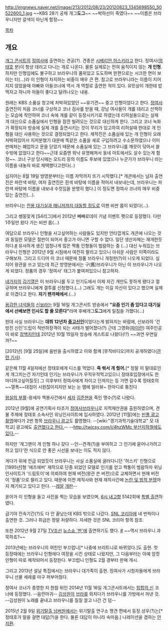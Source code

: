 http://imgnews.naver.net/image/213/2012/08/23/20120823_1345698550_50522600_1.jpg
~~KBS 28기 공채 개그'''도그'''~~  ~~박하선이 죽였다~~ ~~이름은 브라우니지만 갈색이 아닌게 함정~~

[[목차]]

== 개요 ==
[[개그 콘서트]]의 [[정여사]]에 출연하는 견공(?). 견종은 [[시베리안 허스키]]라고 한다. 정여사([[정태호]] 분)이 항상 데리고 다니는 개로 나온다. 물론 실제로는 전혀 움직이지 않는 '''개 인형'''. 하지만 인형임에도 불구하고 브라우니의 품위있고 도도하며 한편으로는 시크한 면이 보이는 터(…)라 이 인형이 차지하는 비중이 매우 큰 편. 참고로 브라우니라는 이름이 지어지지 않았을때 아빠와 아들코너에 역시 개 역할로 출연한 적이 있다. 유민상이 개한테 밥먹자고 하니까 아들이 좋다고 달려나오는 내용.

원래는 KBS 소품실 창고에 처박혀있었던 ~~유기견~~ 중고 인형이었다고 한다. [[정여사]] 출연진이 처음 코너를 구상하고 코너 검사를 받을 때, 강남 여사들이 개를 데리고 산책하는 모습에 착안하여 코너 속에 개를 같이 등장시키기로 하였는데 리허설용으로는 실제 개 대신으로 소품실에서 인형을 잠깐 빌려오는 것으로 대신하게 한다. 그리고 코너 녹화가 확정되자 방송에 실제 개를 출연시키는 것이 무리가 있고하여 리허설때 한대로 개 인형을 대신 사용하는 것으로 결정되었다고 한다. 제작진은 소품실에 있는 개 인형이 오래 처박혀있어서 지저분했기 대문에 똑같은 소품을 새로 구입하려고 수소문하였으나 이미 판매처는 폐업하고 문을 닫았기 때문에 소품실에 있는 그 브라우니를 깨끗이 닦아서 쓸수밖에 없었다고 한다~~근데 요즘엔 워낙 유명해져서 동네 마트에서도 살수 있는게 함정~~. 코너 구상 당시에는 오드리 등의 이름도 후보에 있었으나 누군가가 브라우니 라는 이름을 내놓자 바로 채택했다고한다(..)

심지어는 8월 19일 방영분부터는 이름 자막까지 뜨기 시작했다.[* 개콘에서는 남자 출연진은 파란색 바탕, 여자 출연진은 흰색 바탕에 이름을 적어서 내보내는데, 브라우니는 파란색 바탕에 이름을 내보내 수컷임을 분명히 했다.] 이 정도면 정여사 코너의 매우 비중있는 출연진(…).

브라우니는 [http://news.naver.com/main/read.nhn?mode=LSD&mid=sec&sid1=106&oid=073&aid=0002169644 전용 대기실과 매니저까지 대동할 정도로] 이젠 비싼 몸이 되었다(…). 

그리고 쌩뚱맞게 [S4리그]에서 2012년 빼빼로데이 기념 이벤트 펫으로 등장했다. 다만 1주일만 왔다 가는 비싼 몸(...)

여담으로 브라우니 인형을 사고싶어하는 사람들도 있지만 안타깝게도 개콘에 나오는 것과 동일한 모델은 절판이 되어서 중고가 아니면 구할 수 없다. 일단 생산자체는 재개한듯 하다.[http://joongang.joinsmsn.com/article/aid/2012/09/10/8896569.html?cloc=olink|article|default #] 유사하게 생긴 엄청나게 많은 짝퉁 인형들이 범람하는 중 (...) 대신 누워있는 브라우니 인형은 2012년 9월 시점에서 여전히 팔리고 있으니 아쉬운 사람은 이쪽이라도 구해보자.
그리고 드디어 이 코너 때문에 정품 브라우니 개정판(?)이 나오게 되었다. 심지어 왕관을 쓰고 있는데 최근 방영분에서는 구(舊)브라우니가 아닌 이 브라우니가 나오게 되었다. 정품의 경우 '정여사' 태그가 붙여져있으니 참고하자. 

[[네가지]]의 [[김기열]]은 이 브라우니를 두고 인기도에서 이제 자긴 개만도 못하게 됐다고 절규하며 브라우니에게 결투를 신청했다.(...) 그래도 개는 이길 자신이 있다고 했으며 실제로 이겼다고 한다. '''자기 팬까페에서'''.(...)

[[용감한 녀석들]]의 [[신보라]]는 9월 16일 개그콘서트 방송에서 '''"요즘 인기 좀 있다고 대기실에서 선배보면 인사도 할 줄 모른다"'''라며 후배개그'''도그'''에게 일침을 가했다(...)

헌데 사실 브라우니는 '''데뷔 12년차 [http://www.asiae.co.kr/news/view.htm?idxno=2012092311060321574 중고신인]'''이었다는게 밝혀지는 바람에, 신보라의 '건방진 신인'드립이 적반하장격이 되는 사태가 벌어졌다(?) 근데 그영화([[파이란]]) 여주인공이 바로 [[장백지]]인데 2012년 10월 15일자 방송에 게스트로 나왔다(!?) ~~과연 우연일까?~~

[2012년] [9월 25일]에 음반을 출시하였고 이와 함께 [뮤직비디오]까지 공개하였다([http://www.newspim.com/view.jsp?newsId=20120925000901 관련 기사]). 

같은해 11월 4일자에선 정태호에게 디스를 먹었다. '''죽 쒀서 개 줬어.'''[* 정말 이 말대로인게 개그치는건 자기인데 인기는 브라우니가 우적우적먹고있으니 정태호입장에서도 한마디하고싶어질듯]
그 이후부터 정여사에게 차이고 던져지는 등 가면 갈수록 정태호의 ~~열폭~~대접이 시원찮아지지만 보는 눈 땜에 알러뷰~ 한마디로 퉁친다

[[왕실의 부활]]-왕세자 책봉사건에서 [[세자]] [[김준현]]을 죽인 맹수(?)로 나왔다. 

2012년 [9월]에 공연기획사 타조가 [http://news.naver.com/main/read.nhn?mode=LSD&mid=sec&sid1=106&oid=108&aid=0002170711 정여사브라우니]로 지적재산권을 출원하였으며, 견물 주제에 정태호 소속사인 위닝인사이트에 입사하였다. 2012년 [11월]에는 [http://news.naver.com/main/read.nhn?mode=LSD&mid=sec&sid1=106&oid=009&aid=0002840654 빈폴 광고 촬영]에다가 2번 항목 [http://news.naver.com/main/read.nhn?mode=LSD&mid=sec&sid1=106&oid=108&aid=0002184304 브라우니 광고]도 촬영했다. --[wiki:"경기과학기술대학교" 모 대학교] 광고에도 [http://theappl.com/bbs/board.php?bo_table=talk_03&wr_id=243882 출연했다고 한다.]-- --[[http://twicsy.com/i/4hzWMc 부산지하철에도 있다.]]--

하지만 '개그맨이 개 인형 하나 갖다 --인--견격(?)을 부여하고 그 인기에 묻어나가려고 하고 있다'란 식으로 안 좋은 시선을 보내는 이도 적지 않다.

게다가 위에 언급 되었듯이 브라우니는 사실 소품실에 굴러다니던 '허스키' 인형으로 [1995년]형 '에즈에버' 제작으로 단종 되었던 모델로 인기를 얻고 짝퉁이 범람하자 위닝인사이트가 '드림토이'에 의뢰하여 현재 버전(왕관 쓴 버전)으로 교체하면서 현재 버전이 '정품'으로 팔리고 있다. 때문에 이전 제작사와 현재 제작사간에 [http://news.naver.com/main/read.nhn?mode=LSD&mid=sec&sid1=101&oid=020&aid=0002379514 논란 및 법적 분쟁]까지 제기되고 있다고 한다. --[[레알]] [[개판]]--

윤아가 이 인형을 들고 사진을 찍는 모습을 보였으며, [[6시 내고향]] 5142회에 [http://postimage.org/image/ly4sclczt/ 특별 출연]하였다.

급기야 전속기간(?)도 다 안 끝났는데 KBS 밖으로 나갔다. [[SNL 코리아]]에 네 번씩이나 출연한 것. 그러나 취급은 정말 처량하다. 자세한 것은 SNL 코리아 항목 참조.

또한 2012년 9월 27일 [[TV조선]] [[뉴스쇼 '판']]에 출연하기도 했다. [http://news.tv.chosun.com/site/data/html_dir/2012/09/27/2012092702516.html #] ~~역시 브라우니 과묵하죠?~~

2013년에는 브라우니의 여친인 부끄럽니[* 나중에 브리트니로 바뀌었다.]도 출현. 첫 등장때에는 브라우니 인형에다 여장을 시킨 상태로 나왔지만, 그 다음부터는 아예 암컷 인형이 따로 제작되어서 등장한다. 부끄럽니 인형도 2월 경부터 판매 개시.

그리고 2013년 설날 특집에서는 브라우니 대가족이 출현. 정여사가 시청자들에게 브라우니 선물 세례를 마구 퍼부어줬다.

정여사 코너가 종영한 지 한참 뒤인 2014년 11월 16일 개그콘서트에서는 [[힙합의 신]] 코너에 등장했다. --음란마귀-- [[김성원]]이 [[브래지어|브라]]를 외치다가 브라우니를 가방에서 꺼낸 것. --김성원이 노래를 끝내고 브라우니를 질질 끌고 나간 건 덤--

2015년 2월 9일 [[위기탈출 넘버원]]에서는 위기탈출 연구소 맹견 편에서 등장.성우(?)는[* 정태호가 말을 걸면 대답(?)을 한다. 물론 대답이 아니라 속마음.] 나레이션을 겸하는 [[안지환]].
